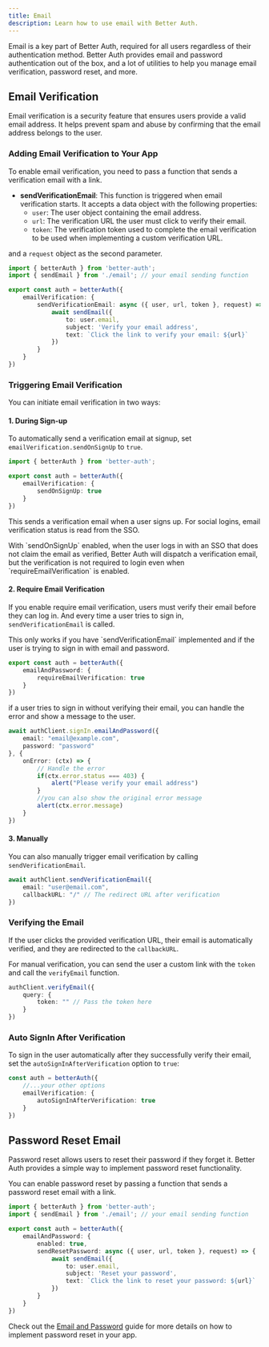 ```yaml
---
title: Email
description: Learn how to use email with Better Auth.
---
```


Email is a key part of Better Auth, required for all users regardless of their authentication method. Better Auth provides email and password authentication out of the box, and a lot of utilities to help you manage email verification, password reset, and more.


## Email Verification

Email verification is a security feature that ensures users provide a valid email address. It helps prevent spam and abuse by confirming that the email address belongs to the user.

### Adding Email Verification to Your App

To enable email verification, you need to pass a function that sends a verification email with a link.

- **sendVerificationEmail**: This function is triggered when email verification starts. It accepts a data object with the following properties:
  - `user`: The user object containing the email address.
  - `url`: The verification URL the user must click to verify their email.
  - `token`: The verification token used to complete the email verification to be used when implementing a custom verification URL.

and a `request` object as the second parameter.

```ts title="auth.ts"
import { betterAuth } from 'better-auth';
import { sendEmail } from './email'; // your email sending function

export const auth = betterAuth({
    emailVerification: {
        sendVerificationEmail: async ({ user, url, token }, request) => {
            await sendEmail({
                to: user.email,
                subject: 'Verify your email address',
                text: `Click the link to verify your email: ${url}`
            })
        }
    }
})
```

### Triggering Email Verification

You can initiate email verification in two ways:

#### 1. During Sign-up

To automatically send a verification email at signup, set `emailVerification.sendOnSignUp` to `true`. 

```ts title="auth.ts"
import { betterAuth } from 'better-auth';

export const auth = betterAuth({
    emailVerification: {
        sendOnSignUp: true
    }
})
```

This sends a verification email when a user signs up. For social logins, email verification status is read from the SSO.

<Callout>
    With `sendOnSignUp` enabled, when the user logs in with an SSO that does not claim the email as verified, Better Auth will dispatch a verification email, but the verification is not required to login even when `requireEmailVerification` is enabled.
</Callout>

#### 2. Require Email Verification

If you enable require email verification, users must verify their email before they can log in. And every time a user tries to sign in, `sendVerificationEmail` is called.

<Callout>
    This only works if you have `sendVerificationEmail` implemented and if the user is trying to sign in with email and password.
</Callout>

```ts title="auth.ts"
export const auth = betterAuth({
    emailAndPassword: {
        requireEmailVerification: true
    }
})
```

if a user tries to sign in without verifying their email, you can handle the error and show a message to the user.

```ts title="auth-client.ts"
await authClient.signIn.emailAndPassword({
    email: "email@example.com",
    password: "password"
}, {
    onError: (ctx) => {
        // Handle the error
        if(ctx.error.status === 403) {
            alert("Please verify your email address")
        }
        //you can also show the original error message
        alert(ctx.error.message)
    }
})
```

#### 3. Manually

You can also manually trigger email verification by calling `sendVerificationEmail`.

```ts
await authClient.sendVerificationEmail({
    email: "user@email.com",
    callbackURL: "/" // The redirect URL after verification
})
```

### Verifying the Email

If the user clicks the provided verification URL, their email is automatically verified, and they are redirected to the `callbackURL`.

For manual verification, you can send the user a custom link with the `token` and call the `verifyEmail` function.

```ts
authClient.verifyEmail({
    query: {
        token: "" // Pass the token here
    }
})
```

### Auto SignIn After Verification

To sign in the user automatically after they successfully verify their email, set the `autoSignInAfterVerification` option to `true`:

```ts
const auth = betterAuth({
    //...your other options
    emailVerification: {
        autoSignInAfterVerification: true
    }
})
```

## Password Reset Email

Password reset allows users to reset their password if they forget it. Better Auth provides a simple way to implement password reset functionality.

You can enable password reset by passing a function that sends a password reset email with a link.

```ts title="auth.ts"
import { betterAuth } from 'better-auth';
import { sendEmail } from './email'; // your email sending function

export const auth = betterAuth({
    emailAndPassword: {
        enabled: true,
        sendResetPassword: async ({ user, url, token }, request) => {
            await sendEmail({
                to: user.email,
                subject: 'Reset your password',
                text: `Click the link to reset your password: ${url}`
            })
        }
    }
})
```

Check out the [Email and Password](/docs/authentication/email-password#forget-password) guide for more details on how to implement password reset in your app.